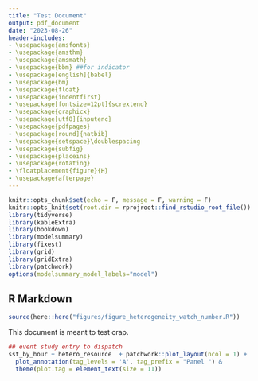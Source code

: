 ```yaml
---
title: "Test Document"
output: pdf_document
date: "2023-08-26"
header-includes:
- \usepackage{amsfonts}
- \usepackage{amsthm}
- \usepackage{amsmath}
- \usepackage{bbm} ##for indicator
- \usepackage[english]{babel}
- \usepackage{bm}
- \usepackage{float}
- \usepackage{indentfirst}
- \usepackage[fontsize=12pt]{scrextend}
- \usepackage{graphicx}
- \usepackage[utf8]{inputenc}
- \usepackage{pdfpages}
- \usepackage[round]{natbib}
- \usepackage{setspace}\doublespacing
- \usepackage{subfig}
- \usepackage{placeins}
- \usepackage{rotating}
- \floatplacement{figure}{H}
- \usepackage{afterpage}
---
```


```r
knitr::opts_chunk$set(echo = F, message = F, warning = F)
knitr::opts_knit$set(root.dir = rprojroot::find_rstudio_root_file())
library(tidyverse)
library(kableExtra)
library(bookdown)
library(modelsummary)
library(fixest)
library(grid)
library(gridExtra)
library(patchwork)
options(modelsummary_model_labels="model")
```

## R Markdown

```r
source(here::here("figures/figure_heterogeneity_watch_number.R"))
```

This document is meant to test crap.

\clearpage

```{=latex}

\begin{figure}[t]
```
```r
## event study entry to dispatch
sst_by_hour + hetero_resource  + patchwork::plot_layout(ncol = 1) +
  plot_annotation(tag_levels = 'A', tag_prefix = "Panel ") & 
  theme(plot.tag = element_text(size = 11))
```
```{=latex}
\caption{Event Study (Call-to-Dispatch) \label{entry_1_es}}
\textit{Note:} This figure shows the event study as specified in Equation 2 for Call-to-Dispatch times. Call-to-Dispatch is the amount of time from a 911 call to a police officer being dispatched to the crime scene. The x-axis denotes the number of months pre/post adoption of ShotSpotter technology. The y-axis denotes the 95\% confidence intervals and point estimates (in seconds). The red errorbars/points represent confidence intervals/point estimates from OLS estimation while the blue are from Gardner (2022) two-stage difference-in-difference estimators which are robust to heterogeneous treatment effects in staggered adoptions. All pre/post periods are normalized by the month before ShotSpotter adoption. Twelve periods are estimated, but only 11 pre-periods and 23 post-periods are reported as the -12 and +24 are binned endpoints. Controls are synonymous with the preferred specification. Standard errors are clustered at the district level. 
\end{figure}
```


